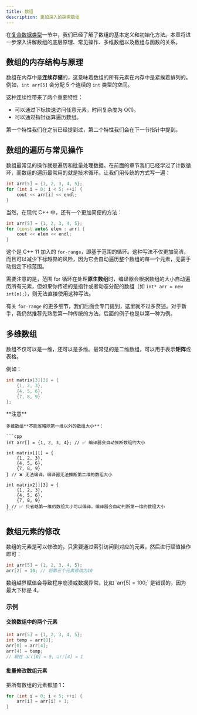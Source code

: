 ```yaml
---
title: 数组
description: 更加深入的探索数组
---
```


在[复合数据类型](/docs/cpp/basic/complex_data_type)一节中，我们已经了解了数组的基本定义和初始化方法。本章将进一步深入讲解数组的底层原理、常见操作、多维数组以及数组与函数的关系。

## 数组的内存结构与原理

数组在内存中是**连续存储**的，这意味着数组的所有元素在内存中是紧挨着排列的。例如，`int arr[5]` 会分配 5 个连续的 `int` 类型的空间。

这种连续性带来了两个重要特性：

- 可以通过下标快速访问任意元素，时间复杂度为 O(1)。
- 可以通过指针运算遍历数组。

第一个特性我们在之前已经提到过，第二个特性我们会在下一节指针中提到。

## 数组的遍历与常见操作

数组最常见的操作就是遍历和批量处理数据。在前面的章节我们已经学过了计数循环，而数组的遍历最常用的就是技术循环。让我们用传统的方式写一遍：

```cpp
int arr[5] = {1, 2, 3, 4, 5};
for (int i = 0; i < 5; ++i) {
    cout << arr[i] << endl;
}
```

<Callout>
当然，在现代 C++ 中，还有一个更加简便的方法：

```cpp
int arr[5] = {1, 2, 3, 4, 5};
for (const auto& elem : arr) {
    cout << elem << endl;
}
```

这个是 C++ 11 加入的 `for-range`，即基于范围的循环。这种写法不仅更加简洁，而且可以减少下标越界的风险，因为它会自动遍历整个数组的每一个元素，无需手动指定下标范围。

需要注意的是，范围 for 循环在处理**原生数组**时，编译器会根据数组的大小自动遍历所有元素，但如果你传递的是指针或者动态分配的数组（如 `int* arr = new int[n];`），则无法直接使用这种写法。

有关 `for-range` 的更多细节，我们后面会专门提到，这里就不过多赘述。对于新手，我仍然推荐先熟悉第一种传统的方法。后面的例子也是以第一种为例。
</Callout>

## 多维数组

数组不仅可以是一维，还可以是多维。最常见的是二维数组，可以用于表示**矩阵**或表格。

例如：

```cpp
int matrix[3][3] = {
    {1, 2, 3},
    {4, 5, 6},
    {7, 8, 9}
};
```

<Callout type="warn">
    **注意**

    多维数组**不能省略除第一维以外的数组大小**：

    ```cpp
    int arr[] = {1, 2, 3, 4}; // ✅ 编译器会自动推断数组的大小

    int matrix[][] = {
        {1, 2, 3},
        {4, 5, 6},
        {7, 8, 9}
    } // ❌ 无法编译，编译器无法推断第二维的数组大小

    int matrix2[][3] = {
        {1, 2, 3},
        {4, 5, 6},
        {7, 8, 9}
    } // ✅ 只省略第一维的数组大小可以编译，编译器会自动判断第一维的数组大小
    ```
</Callout>

## 数组元素的修改

数组的元素是可以修改的，只需要通过索引访问到对应的元素，然后进行赋值操作即可：

```cpp
int arr[5] = {1, 2, 3, 4, 5};
arr[2] = 10; // 将第三个元素修改为10
```

<Callout type="warn">
    数组越界赋值会导致程序崩溃或数据异常。比如 `arr[5] = 100;` 是错误的，因为最大下标是 4。
</Callout>

### 示例

#### 交换数组中的两个元素

```cpp
int arr[5] = {1, 2, 3, 4, 5};
int temp = arr[0];
arr[0] = arr[4];
arr[4] = temp;
// 现在 arr[0] = 5, arr[4] = 1
```

#### 批量修改数组元素

把所有数组的元素都加 1：

```cpp
for (int i = 0; i < 5; ++i) {
    arr[i] = arr[i] + 1;
}
```
